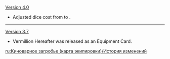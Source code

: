 {{Change History/Header}}
[[Version 4.0]]
* Adjusted dice cost from {{TCG Cost|3|Matching}} to {{TCG Cost|3|Unaligned}}.
----
[[Version 3.7]]
* Vermillion Hereafter was released as an Equipment Card.
<noinclude>
[[ru:Киноварное загробье (карта экипировки)/История изменений]]
</noinclude>